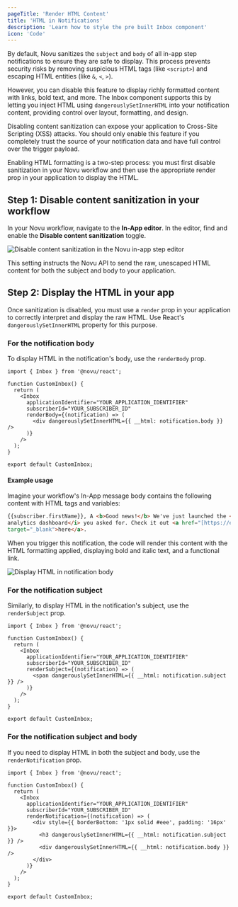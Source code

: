 ```yaml
---
pageTitle: 'Render HTML Content'
title: 'HTML in Notifications'
description: 'Learn how to style the pre built Inbox component'
icon: 'Code'
---
```


By default, Novu sanitizes the `subject` and `body` of all in-app step notifications to ensure they are safe to display. This process prevents security risks by removing suspicious HTML tags (like `<script>`) and escaping HTML entities (like `&`, `<`, `>`).

However, you can disable this feature to display richly formatted content with links, bold text, and more. The Inbox component supports this by letting you inject HTML using `dangerouslySetInnerHTML` into your notification content, providing control over layout, formatting, and design.

<Callout type="warn">Disabling content sanitization can expose your application to Cross-Site Scripting (XSS) attacks. You should only enable this feature if you completely trust the source of your notification data and have full control over the trigger payload.</Callout>

Enabling HTML formatting is a two-step process: you must first disable sanitization in your Novu workflow and then use the appropriate render prop in your application to display the HTML.

## Step 1: Disable content sanitization in your workflow

In your Novu workflow, navigate to the **In-App editor**. In the editor, find and enable the **Disable content sanitization** toggle.

![Disable content sanitization in the Novu in-app step editor](/images/inbox/disable-content-sanitization.png)

This setting instructs the Novu API to send the raw, unescaped HTML content for both the subject and body to your application.

## Step 2: Display the HTML in your app

Once sanitization is disabled, you must use a `render` prop in your application to correctly interpret and display the raw HTML. Use React's `dangerouslySetInnerHTML` property for this purpose.

### For the notification body

To display HTML in the notification's body, use the `renderBody` prop.

```tsx
import { Inbox } from '@novu/react';

function CustomInbox() {
  return (
    <Inbox
      applicationIdentifier="YOUR_APPLICATION_IDENTIFIER"
      subscriberId="YOUR_SUBSCRIBER_ID"
      renderBody={(notification) => (
        <div dangerouslySetInnerHTML={{ __html: notification.body }} />
      )}
    />
  );
}

export default CustomInbox;
```

#### Example usage

Imagine your workflow's In-App message body contains the following content with HTML tags and variables:

```html html tags with dynamic values
{{subscriber.firstName}}, A <b>Good news!</b> We've just launched the <i>advanced
analytics dashboard</i> you asked for. Check it out <a href="[https://example.com](https://example.com)"
target="_blank">here</a>.
```

When you trigger this notification, the code will render this content with the HTML formatting applied, displaying bold and italic text, and a functional link.

![Display HTML in notification body](/images/inbox/display-html-in-body.png)

### For the notification subject

Similarly, to display HTML in the notification's subject, use the `renderSubject` prop.

```tsx
import { Inbox } from '@novu/react';

function CustomInbox() {
  return (
    <Inbox
      applicationIdentifier="YOUR_APPLICATION_IDENTIFIER"
      subscriberId="YOUR_SUBSCRIBER_ID"
      renderSubject={(notification) => (
        <span dangerouslySetInnerHTML={{ __html: notification.subject }} />
      )}
    />
  );
}

export default CustomInbox;
```

### For the notification subject and body

If you need to display HTML in both the subject and body, use the `renderNotification` prop.

```tsx
import { Inbox } from '@novu/react';

function CustomInbox() {
  return (
    <Inbox
      applicationIdentifier="YOUR_APPLICATION_IDENTIFIER"
      subscriberId="YOUR_SUBSCRIBER_ID"
      renderNotification={(notification) => (
        <div style={{ borderBottom: '1px solid #eee', padding: '16px' }}>
          <h3 dangerouslySetInnerHTML={{ __html: notification.subject }} />
          <div dangerouslySetInnerHTML={{ __html: notification.body }} />
        </div>
      )}
    />
  );
}

export default CustomInbox;
```